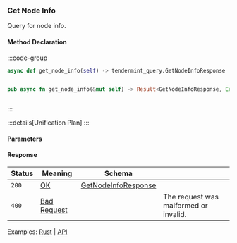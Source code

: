 ### Get Node Info

Query for node info.

#### Method Declaration

:::code-group

```python [Python]
async def get_node_info(self) -> tendermint_query.GetNodeInfoResponse
```

```typescript [TypeScript]

```

```rust [Rust]
pub async fn get_node_info(&mut self) -> Result<GetNodeInfoResponse, Error>
```

```url [API]

```

:::

:::details[Unification Plan]
:::

#### Parameters

#### Response

| Status | Meaning       | Schema                |                                       |
| ------ | ------------- | --------------------- | ------------------------------------- |
| `200`  | [OK]          | [GetNodeInfoResponse] |                                       |
| `400`  | [Bad Request] |                       | The request was malformed or invalid. |

Examples: [Rust] | [API]

[Rust]: https://github.com/dydxprotocol/v4-clients/blob/3e8c7e1b960291b7ef273962d374d9934a5c4d33/v4-client-rs/client/examples/validator_get.rs#L44
[API]: https://test-dydx-rest.kingnodes.com/cosmos/base/tendermint/v1beta1/node_info
[GetNodeInfoResponse]: /types/get_node_info_response
[OK]: /types/ok
[Bad Request]: /types/bad-request
